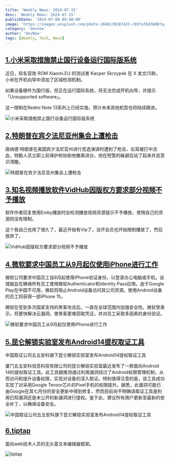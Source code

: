 ```yaml
---
title: 'Weekly News: 2024-07-15'
desc: 'Weekly News: 2024-07-15'
publishDate: '2024-07-08 09:00:00'
image: 'https://images.unsplash.com/photo-1686170287433-c95faf6d3608?q=80&w=2970&auto=format&fit=crop&ixlib=rb-4.0.3&ixid=M3wxMjA3fDB8MHxwaG90by1wYWdlfHx8fGVufDB8fHx8fA%3D%3D'
category: 'devnow'
author: 'DevNow'
tags: [Weekly, Tech, News]
---
```


## [1.小米采取措施禁止国行设备运行国际版系统](https://www.163.com/dy/article/J6M0EDQ9051189P5.html)

近日，知名官改 ROM Xiaomi.EU 的测试者 Kacper Skrzypek 在 X 发文[1]称，小米在开机向导中添加了区域检测机制。

如果设备硬件为国行版，但正在运行国际系统，将无法完成开机向导，并提示「Unsupported software」。

这一限制在Redmi Note 13系列上已经实施，预计未来其他机型也将陆续跟进。

![小米采取措施禁止国行设备运行国际版系统](https://nimg.ws.126.net/?url=http%3A%2F%2Fdingyue.ws.126.net%2F2024%2F0709%2F4f009381j00sgc4sd000jd000dx00fpg.jpg&thumbnail=660x2147483647&quality=80&type=jpg)

## [2.特朗普在宾夕法尼亚州集会上遭枪击](https://www.youtube.com/watch?v=XL3D0h5j0Lo)

唐纳德·特朗普在美国宾夕法尼亚州进行竞选演讲时遭到了枪击，右耳被打中流血，特勤人员立即上前保护和协助他撤离讲台，他在短暂的躲避后站了起来并且意识清醒。

![特朗普在宾夕法尼亚州集会上遭枪击](https://cdn.laughingzhu.cn/DevNow/478f518fb593f2bc01ce615b146b4b15-20511c.jpeg)

## [3.知名视频播放软件VidHub因版权方要求部分视频不予播放](https://x.com/okasupportgroup/status/1811245719946514830?s=46)

软件作者回复使用Emby播放时会检测播放视频资源提示不予播放，使用自己的资源则没有限制。

这个我自己也用了很久了，最近开始有Vip了，没开会员也开始限制播放了，然后放弃了。

![VidHub因版权方要求部分视频不予播放](https://cdn.laughingzhu.cn/DevNow/671ef766df129b7dba179994100f63f9-7f20c5.jpeg)

## [4.微软要求中国员工从9月起仅使用iPhone进行工作](https://www.bloomberg.com/news/articles/2024-07-08/microsoft-orders-china-staff-to-switch-from-android-phones-to-iphones-for-work)

微软公司要求中国员工自9月起使用iPhone验证身份，以登录办公电脑或手机。该措施旨在确保所有员工使用微软Authenticator和Identity Pass应用。由于Google Play在中国不可用，微软将阻止Android设备访问其公司资源。使用Android设备的员工将获得一部iPhone 15。

微软在受到多次国家支持的黑客攻击后，一直在全球范围内加强安全性。微软曾表示，将更快解决云漏洞，使黑客更难窃取凭证，并对员工采取多因素的身份验证。

![微软要求中国员工从9月起仅使用iPhone进行工作](https://cdn.laughingzhu.cn/DevNow/gi1n7J9pHuX6WQsuuoshu.jpg)

## [5.昆仑解锁实验室发布Android14提权取证工具](https://serverplayer.com/topic/25753/%E4%B8%AD%E5%9B%BD%E5%8F%96%E8%AF%81%E5%85%AC%E5%8F%B8%E4%BA%94%E4%BA%94%E5%AE%89%E7%A7%91%E6%97%97%E4%B8%8B%E6%98%86%E4%BB%91%E8%A7%A3%E9%94%81%E5%AE%9E%E9%AA%8C%E5%AE%A4%E5%8F%91%E5%B8%83android14%E6%8F%90%E6%9D%83%E5%8F%96%E8%AF%81%E5%B7%A5%E5%85%B7-%E5%8E%A6%E9%97%A8%E4%BA%94%E4%BA%94%E5%AE%89%E7%A7%91%E4%BF%A1%E6%81%AF%E7%A7%91%E6%8A%80)

中国取证公司五五安科旗下昆仑解锁实验室发布Android14提权取证工具

厦门五五安科信息科技有限公司的昆仑解锁实验室最近发布了一款面向Android 14的提权取证工具。此工具据推测通过利用漏洞绕过了Android权限管理机制，从而访问和提升设备权限，实现对设备的深入取证。特别值得注意的是，该工具成功实现了对采用Google Tensor芯片的Pixel手机的权限提升。据悉，此漏洞可能已由Google在其七月份的安全更新中得到修复，然而目前尚不明确该取证工具是利用已知漏洞还是未公开的新漏洞进行提权。鉴于此，建议所有用户更新至最新的安全补丁，以确保设备安全。

![中国取证公司五五安科旗下昆仑解锁实验室发布Android14提权取证工具](https://cdn.laughingzhu.cn/DevNow/7e6649b42c0ee473e0c0139567b5fb5b-9c6cb0.jpeg)

## [6.tiptap](https://github.com/ueberdosis/tiptap)

面向web技术人员的无头富文本编辑器框架。

![tiptap](https://cdn.laughingzhu.cn/DevNow/28c30142ce3758cc5e2ade8795a12c38-c10f9a.png)
